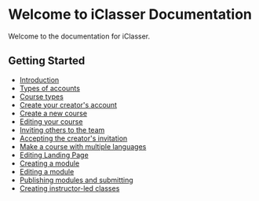 # Welcome to iClasser Documentation

Welcome to the documentation for iClasser.

## Getting Started

- [Introduction](/docs/getting-started)
- [Types of accounts](/docs/types-of-accounts)
- [Course types](/docs/Course-types)
- [Create your creator's account](/docs/Create-your-creator's-account)
- [Create a new course](/docs/create-a-new-course)
- [Editing your course](/docs/editing-your-course)
- [Inviting others to the team](/docs/inviting-others-to-the-team)
- [Accepting the creator's invitation](/docs/accepting-the-creator's-invitation)
- [Make a course with multiple languages](/docs/make-a-course-with-multiple-languages)
- [Editing Landing Page](/docs/editing-landing-page)
- [Creating a module](/docs/creating-a-module)
- [Editing a module](/docs/editing-a-module)
- [Publishing modules and submitting](/docs/publishing-modules-and-submitting)
- [Creating instructor-led classes](/docs/creating-instructor-led-classes)
